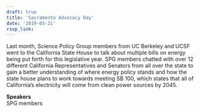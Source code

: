 ```yaml
---
draft: true 
title: 'Sacramento Advocacy Day'
date: '2019-03-21'
rsvp_link: 
---
```


Last month, Science Policy Group members from UC Berkeley and UCSF went to the California State House to talk about multiple bills on energy being put forth for this legislative year. SPG members chatted with over 12 different California Representatives and Senators from all over the state to gain a better understanding of where energy policy stands and how the state house plans to work towards meeting SB 100, which states that all of California’s electricity will come from clean power sources by 2045.

<b>Speakers</b>  
SPG members




